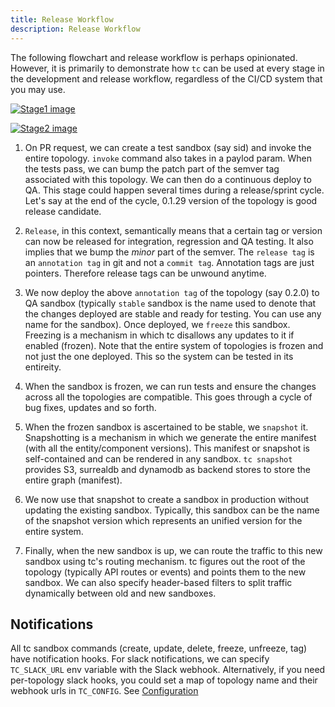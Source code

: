 ```yaml
---
title: Release Workflow
description: Release Workflow
---
```


The following flowchart and release workflow is perhaps opinionated. However, it is primarily to demonstrate how `tc` can be used at every stage in the development and release workflow, regardless of the CI/CD system that you may use.

[![Stage1 image]][Stage1 source]

[Stage1 image]: ../../../assets/release-1.png
[Stage1 source]: ../../../assets/release-1.png


[![Stage2 image]][Stage2 source]

[Stage2 image]: ../../../assets/release-2.png
[Stage2 source]: ../../../assets/release-2.png


<Steps>


1. On PR request, we can create a test sandbox (say sid) and invoke the entire topology. `invoke` command also takes in a paylod param. When the tests pass, we can bump the patch part of the semver tag associated with this topology. We can then do a continuous deploy to QA. This stage could happen several times during a release/sprint cycle. Let's say at the end of the cycle, 0.1.29 version of the topology is good release candidate.

2. `Release`, in this context, semantically means that a certain tag or version can now be released for integration, regression and QA testing. It also implies that we bump the _minor_ part of the semver. The `release tag` is an `annotation tag` in git and not a `commit tag`. Annotation tags are just pointers. Therefore release tags can be unwound anytime.

3. We now deploy the above `annotation tag` of the topology (say 0.2.0) to QA sandbox (typically `stable` sandbox is the name used to denote that the changes deployed are stable and ready for testing. You can use any name for the sandbox). Once deployed, we `freeze` this sandbox. Freezing is a mechanism in which tc disallows any updates to it if enabled (frozen). Note that the entire system of topologies is frozen and not just the one deployed. This so the system can be tested in its entireity.

4. When the sandbox is frozen, we can run tests and ensure the changes across all the topologies are compatible. This goes through a cycle of bug fixes, updates and so forth.

5. When the frozen sandbox is ascertained to be stable, we `snapshot` it. Snapshotting is a mechanism in which we generate the entire manifest (with all the entity/component versions). This manifest or snapshot is self-contained and can be rendered in any sandbox. `tc snapshot` provides S3, surrealdb and dynamodb as backend stores to store the entire graph (manifest).

6. We now use that snapshot to create a sandbox in production without updating the existing sandbox. Typically, this sandbox can be the name of the snapshot version which represents an unified version for the entire system.

7. Finally, when the new sandbox is up, we can route the traffic to this new sandbox using tc's routing mechanism. tc figures out the root of the topology (typically API routes or events) and points them to the new sandbox. We can also specify header-based filters to split traffic dynamically between old and new sandboxes.

</Steps>

## Notifications

All tc sandbox commands (create, update, delete, freeze, unfreeze, tag) have notification hooks. For slack notifications, we can specify `TC_SLACK_URL` env variable with the Slack webhook. Alternatively, if you need per-topology slack hooks, you could set a map of topology name and their webhook urls in `TC_CONFIG`. See [Configuration](/reference/config/)
